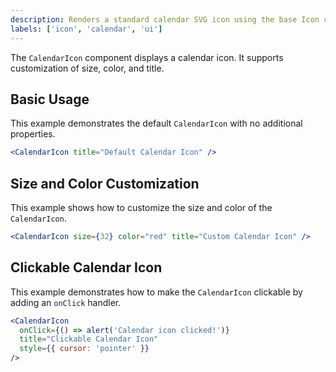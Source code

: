 ```yaml
---
description: Renders a standard calendar SVG icon using the base Icon component.
labels: ['icon', 'calendar', 'ui']
---
```


The `CalendarIcon` component displays a calendar icon. It supports customization of size, color, and title.

## Basic Usage

This example demonstrates the default `CalendarIcon` with no additional properties.

```jsx
<CalendarIcon title="Default Calendar Icon" />
```

## Size and Color Customization

This example shows how to customize the size and color of the `CalendarIcon`.

```jsx
<CalendarIcon size={32} color="red" title="Custom Calendar Icon" />
```

## Clickable Calendar Icon

This example demonstrates how to make the `CalendarIcon` clickable by adding an `onClick` handler.

```jsx
<CalendarIcon
  onClick={() => alert('Calendar icon clicked!')}
  title="Clickable Calendar Icon"
  style={{ cursor: 'pointer' }}
/>